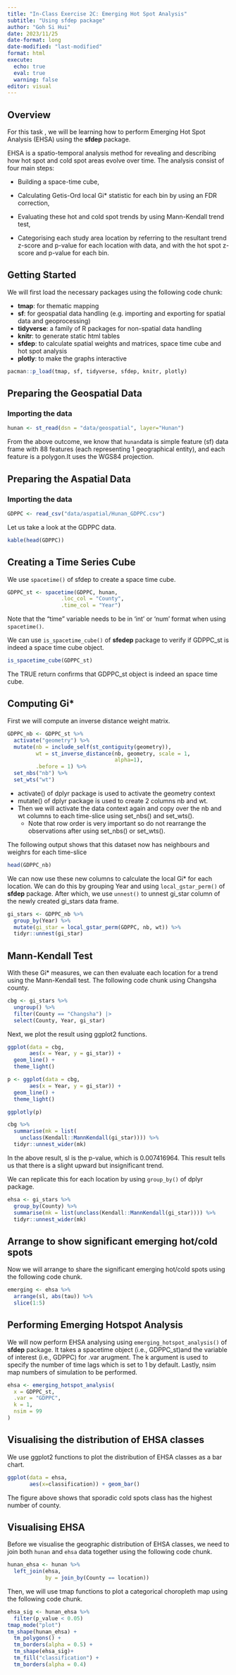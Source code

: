 ```yaml
---
title: "In-Class Exercise 2C: Emerging Hot Spot Analysis"
subtitle: "Using sfdep package" 
author: "Goh Si Hui"
date: 2023/11/25
date-format: long
date-modified: "last-modified"
format: html 
execute: 
  echo: true
  eval: true
  warning: false
editor: visual 
---
```


## Overview

For this task , we will be learning how to perform Emerging Hot Spot Analysis (EHSA) using the **sfdep** package.

EHSA is a spatio-temporal analysis method for revealing and describing how hot spot and cold spot areas evolve over time. The analysis consist of four main steps:

-   Building a space-time cube,

-   Calculating Getis-Ord local Gi\* statistic for each bin by using an FDR correction,

-   Evaluating these hot and cold spot trends by using Mann-Kendall trend test,

-   Categorising each study area location by referring to the resultant trend z-score and p-value for each location with data, and with the hot spot z-score and p-value for each bin.

## Getting Started

We will first load the necessary packages using the following code chunk:

-   **tmap**: for thematic mapping
-   **sf**: for geospatial data handling (e.g. importing and exporting for spatial data and geoprocessing)
-   **tidyverse**: a family of R packages for non-spatial data handling
-   **knitr**: to generate static html tables
-   **sfdep**: to calculate spatial weights and matrices, space time cube and hot spot analysis
-   **plotly**: to make the graphs interactive

```r
pacman::p_load(tmap, sf, tidyverse, sfdep, knitr, plotly)
```

## Preparing the Geospatial Data

### Importing the data

```r
hunan <- st_read(dsn = "data/geospatial", layer="Hunan")
```

From the above outcome, we know that `hunan`data is simple feature (sf) data frame with 88 features (each representing 1 geographical entity), and each feature is a polygon.It uses the WGS84 projection.

## Preparing the Aspatial Data

### Importing the data

```r
GDPPC <- read_csv("data/aspatial/Hunan_GDPPC.csv")
```

Let us take a look at the GDPPC data.

```r

kable(head(GDPPC))

```

## Creating a Time Series Cube

We use `spacetime()` of sfdep to create a space time cube.

```r
GDPPC_st <- spacetime(GDPPC, hunan,
                 .loc_col = "County",
                 .time_col = "Year")
```

::: callout-note
Note that the "time" variable needs to be in 'int' or 'num' format when using `spacetime()`.
:::

We can use `is_spacetime_cube()` of **sfedep** package to verify if GDPPC_st is indeed a space time cube object.

```r
is_spacetime_cube(GDPPC_st)
```

The TRUE return confirms that GDPPC_st object is indeed an space time cube.

## Computing Gi\*

First we will compute an inverse distance weight matrix.

```r
GDPPC_nb <- GDPPC_st %>%
  activate("geometry") %>% 
  mutate(nb = include_self(st_contiguity(geometry)),
         wt = st_inverse_distance(nb, geometry, scale = 1,
                                  alpha=1),
         .before = 1) %>%
  set_nbs("nb") %>% 
  set_wts("wt")
```

::: callout-note
-   activate() of dplyr package is used to activate the geometry context
-   mutate() of dplyr package is used to create 2 columns nb and wt.
-   Then we will activate the data context again and copy over the nb and wt columns to each time-slice using set_nbs() and set_wts().
    -   Note that row order is very important so do not rearrange the observations after using set_nbs() or set_wts().
:::

The following output shows that this dataset now has neighbours and weighrs for each time-slice

```r
head(GDPPC_nb)

```

We can now use these new columns to calculate the local Gi\* for each location. We can do this by grouping Year and using `local_gstar_perm()` of **sfdep** package. After which, we use `unnest()` to unnest gi_star column of the newly created gi_stars data frame.

```r

gi_stars <- GDPPC_nb %>% 
  group_by(Year) %>% 
  mutate(gi_star = local_gstar_perm(GDPPC, nb, wt)) %>% 
  tidyr::unnest(gi_star)

```

## Mann-Kendall Test

With these Gi\* measures, we can then evaluate each location for a trend using the Mann-Kendall test. The following code chunk using Changsha county.

```r
cbg <- gi_stars %>% 
  ungroup() %>% 
  filter(County == "Changsha") |>
  select(County, Year, gi_star)
```

Next, we plot the result using ggplot2 functions.

```r
ggplot(data = cbg, 
       aes(x = Year, y = gi_star)) +
  geom_line() +
  theme_light() 
```

```r
p <- ggplot(data = cbg, 
       aes(x = Year, y = gi_star)) +
  geom_line() +
  theme_light() 

ggplotly(p)
```

```r
cbg %>% 
  summarise(mk = list(
    unclass(Kendall::MannKendall(gi_star)))) %>%
  tidyr::unnest_wider(mk)

```

In the above result, sl is the p-value, which is 0.007416964. This result tells us that there is a slight upward but insignificant trend.

We can replicate this for each location by using `group_by()` of dplyr package.

```r
ehsa <- gi_stars %>%
  group_by(County) %>%
  summarise(mk = list(unclass(Kendall::MannKendall(gi_star)))) %>%
  tidyr::unnest_wider(mk)

```

## Arrange to show significant emerging hot/cold spots

Now we will arrange to share the significant emerging hot/cold spots using the following code chunk.

```r
emerging <- ehsa %>% 
  arrange(sl, abs(tau)) %>% 
  slice(1:5)
```

## Performing Emerging Hotspot Analysis

We will now perform EHSA analysing using `emerging_hotspot_analysis()` of **sfdep** package. It takes a spacetime object (i.e., GDPPC_st)and the variable of interest (i.e., GDPPC) for .var arugment. The k argument is used to specify the number of time lags which is set to 1 by default. Lastly, nsim map numbers of simulation to be performed.

```r
ehsa <- emerging_hotspot_analysis(
  x = GDPPC_st,
  .var = "GDPPC",
  k = 1,
  nsim = 99
)

```

## Visualising the distribution of EHSA classes

We use ggplot2 functions to plot the distribution of EHSA classes as a bar chart.

```r

ggplot(data = ehsa, 
       aes(x=classification)) + geom_bar()

```

The figure above shows that sporadic cold spots class has the highest number of county.

## Visualising EHSA

Before we visualise the geographic distribution of EHSA classes, we need to join both `hunan` and `ehsa` data together using the following code chunk.

```r
hunan_ehsa <- hunan %>%
  left_join(ehsa,
            by = join_by(County == location))

```

Then, we will use tmap functions to plot a categorical choropleth map using the following code chunk.

```r
ehsa_sig <- hunan_ehsa %>%
  filter(p_value < 0.05)
tmap_mode("plot")
tm_shape(hunan_ehsa) + 
  tm_polygons() +
  tm_borders(alpha = 0.5) + 
  tm_shape(ehsa_sig)+
  tm_fill("classification") +
  tm_borders(alpha = 0.4)

```
